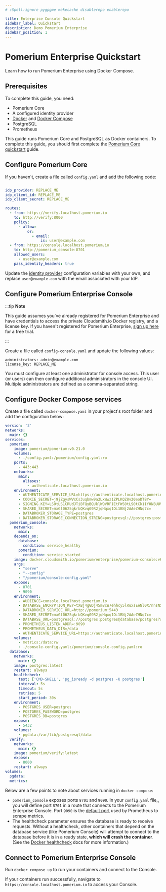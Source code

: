 ```yaml
---
# cSpell:ignore pygpgme makecache disablerepo enablerepo

title: Enterprise Console Quickstart
sidebar_label: Quickstart
description: Demo Pomerium Enterprise
sidebar_position: 1
---
```



# Pomerium Enterprise Quickstart

Learn how to run Pomerium Enterprise using Docker Compose.

## Prerequisites

To complete this guide, you need:

- Pomerium Core
- A configured identity provider
- [Docker](https://docs.docker.com/get-docker/) and [Docker Compose](https://docs.docker.com/compose/install/)
- PostgreSQL
- Prometheus

This guide runs Pomerium Core and PostgreSQL as Docker containers. To complete this guide, you should first complete the [Pomerium Core quickstart](/docs/quickstart) guide.

## Configure Pomerium Core

If you haven't, create a file called `config.yaml` and add the following code:

```yaml title="config.yaml"

idp_provider: REPLACE_ME
idp_client_id: REPLACE_ME
idp_client_secret: REPLACE_ME

routes:
  - from: https://verify.localhost.pomerium.io
    to: http://verify:8000
    policy:
      - allow:
          or:
            - email:
                is: user@example.com
  - from: https://console.localhost.pomerium.io
    to: http://pomerium_console:8701
    allowed_users:
      - user@example.com
    pass_identity_headers: true
```

Update the [identity provider](/docs/identity-providers) configuration variables with your own, and replace `user@example.com` with the email associated with your IdP.

## Configure Pomerium Enterprise Console

:::tip **Note**

This guide assumes you've already registered for Pomerium Enterprise and have credentials to access the private Cloudsmith.io Docker registry, and a license key. If you haven't registered for Pomerium Enterprise, [sign up here](https://www.pomerium.com/enterprise-sales/) for a free trial.

:::

Create a file called `config-console.yaml` and update the following values:

``` title="config-console.yaml"
administrators: admin@example.com
license_key: REPLACE_ME
```
You must configure at least one administrator for console access. This user (or users) can then configure additional administrators in the console UI. Multiple administrators are defined as a comma-separated string.

## Configure Docker Compose services

Create a file called `docker-compose.yaml` in your project's root folder and add the configuration below:

```yaml title="docker-compose.yaml"
version: '3'
networks:
  main: {}
services:
  pomerium:
    image: pomerium/pomerium:v0.21.0
    volumes:
      - ./config.yaml:/pomerium/config.yaml:ro
    ports:
      - 443:443
    networks:
      main:
        aliases:
          - authenticate.localhost.pomerium.io
    environment:
      - AUTHENTICATE_SERVICE_URL=https://authenticate.localhost.pomerium.io
      - COOKIE_SECRET=j9jZgysWVxCs3uqbmw9a2LxWwz1ZPLKQZ8v20eoDT8Y=
      - SIGNING_KEY=LS0tLS1CRUdJTiBFQyBQUklWQVRFIEtFWS0tLS0tCk1IY0NBUUVFSURRemVZWDZyT2tuemFnTjRJVTYxaEtRc3pzY1EvRllmbzZPcXhWd2YvdGZvQW9HQ0NxR1NNNDkKQXdFSG9VUURRZ0FFc1V0V2psYXZ3eHprSU9DVUNDeFVnTDJza2NjL3QxSTFmQXlxUDgrMWw5YU1CWDlzdm1pYgpRajJxcWFUbUJZZWhuQzhmak5LODZmVXhpc3d1SXN5bnp3PT0KLS0tLS1FTkQgRUMgUFJJVkFURSBLRVktLS0tLQo=
      - SHARED_SECRET=mxGl062SqkrbQKvqG9R2jqHqxq1Oi1BNj2AAeZHNq7c=
      - DATABROKER_STORAGE_TYPE=postgres
      - DATABROKER_STORAGE_CONNECTION_STRING=postgresql://postgres:postgres@database/postgres?sslmode=disable
  pomerium_console:
    networks:
      main:
    depends_on:
      database:
        condition: service_healthy
      pomerium:
        condition: service_started
    image: docker.cloudsmith.io/pomerium/enterprise/pomerium-console:v0.21.0
    args:
      - "serve"
      - "--config"
      - "/pomerium/console-config.yaml"
    expose:
      - 8701
      - 9090
    environment:
      - AUDIENCE=console.localhost.pomerium.io
      - DATABASE_ENCRYPTION_KEY=tXBj4gGDj45m8cW7ehhcy5lRuxsEeNl0X/nnsN5YJPw=
      - DATABROKER_SERVICE_URL=http://pomerium:5443
      - SHARED_SECRET=mxGl062SqkrbQKvqG9R2jqHqxq1Oi1BNj2AAeZHNq7c=
      - DATABASE_URL=postgresql://postgres:postgres@database/postgres?sslmode=disable
      - PROMETHEUS_LISTEN_ADDR=:9090
      - PROMETHEUS_DATA_DIR=/data
      - AUTHENTICATE_SERVICE_URL=https://authenticate.localhost.pomerium.io
    volumes:
      - metrics:/data:rw
      - ./console-config.yaml:/pomerium/console-config.yaml:ro
  database:
    networks:
      main: {}
    image: postgres:latest
    restart: always
    healthcheck:
      test: ['CMD-SHELL', 'pg_isready -d postgres -U postgres']
      interval: 5s
      timeout: 5s
      retries: 5
      start_period: 30s
    environment:
      - POSTGRES_USER=postgres
      - POSTGRES_PASSWORD=postgres
      - POSTGRES_DB=postgres
    expose:
      - 5432
    volumes:
      - pgdata:/var/lib/postgresql/data
  verify:
    networks:
      main: {}
    image: pomerium/verify:latest
    expose:
      - 8000
    restart: always
volumes:
  pgdata:
  metrics:
```

Below are a few points to note about services running in `docker-compose`:

- `pomerium_console` exposes ports `8701` and `9090`. In your `config.yaml` file,, you will define port `8701` in a route that connects to the Pomerium Enterprise Console. Port `9090` is the [default port](https://prometheus.io/docs/introduction/first_steps/#configuring-prometheus) used by Prometheus to scrape metrics.
- The healthcheck parameter ensures the database is ready to receive requests. Without a healthcheck, other containers that depend on the database service (like Pomerium Console) will attempt to connect to the database before it is in a ready state, **which will crash the container**. (See the [Docker healthcheck](https://docs.docker.com/engine/reference/builder/#healthcheck) docs for more information.)

## Connect to Pomerium Enterprise Console

Run `docker compose up` to run your containers and connect to the Console.

If your containers run successfully, navigate to `https://console.localhost.pomerium.io` to access your Console.
